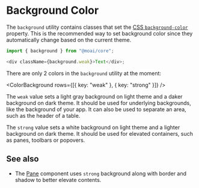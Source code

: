 
<Meta title="Patterns/Color/Background" />

# Background Color

The `background` utility contains classes that set the
[CSS `background-color`][1] property. This is the recommended way to set
background color since they automatically change based on the current theme.

```ts
import { background } from "@moai/core";

<div className={background.weak}>Text</div>;
```

There are only 2 colors in the `background` utility at the moment:

<ColorBackground rows={[{ key: "weak" }, { key: "strong" }]} />

The `weak` value sets a light gray background on light theme and a daker
background on dark theme. It should be used for underlying backgrounds, like
the background of your app. It can also be used to separate an area, such as
the header of a table.

The `strong` value sets a white background on light theme and a lighter
background on dark theme. It should be used for elevated containers, such as
panes, toolbars or popovers.

## See also

- The [Pane][2] component uses `strong` background along with border and shadow
to better elevate contents.

[1]: https://developer.mozilla.org/en-US/docs/Web/CSS/background-color
[2]: /?path=/docs/components-pane
